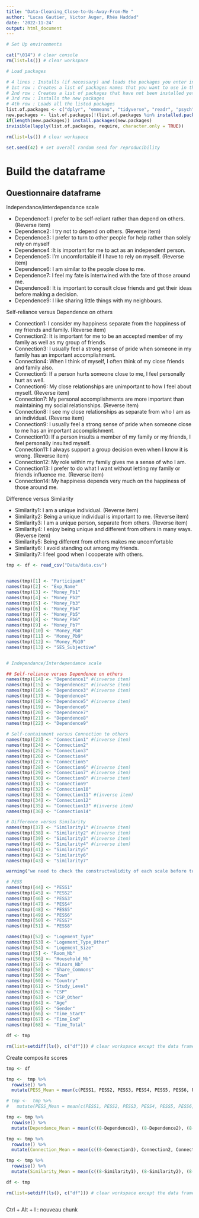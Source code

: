 ```yaml
---
title: "Data-Cleaning_Close-to-Us-Away-From-Me "
author: "Lucas Gautier, Victor Auger, Rhéa Haddad"
date: '2022-11-24'
output: html_document
---
```



```r

# Set Up environments

cat("\014") # clear console
rm(list=ls()) # clear workspace

# Load packages

# 4 lines : Installs (if necessary) and loads the packages you enter in the 1st row
# 1st row : Creates a list of packages names that you want to use in the script (there is virtually no limit in how much package you can put here)
# 2nd row : Creates a list of packages that have not been installed yet (new packages)
# 3rd row : Installs the new packages
# 4th row : Loads all the listed packages
list.of.packages <- c("dplyr", "emmeans", "tidyverse", "readr", "psych", "lmerTest")
new.packages <- list.of.packages[!(list.of.packages %in% installed.packages()[,"Package"])]
if(length(new.packages)) install.packages(new.packages)
invisible(lapply(list.of.packages, require, character.only = TRUE))

rm(list=ls()) # clear workspace

set.seed(42) # set overall random seed for reproducibility
```

# Build the dataframe

## Questionnaire dataframe

Independance/interdependance scale

- Dependence1: I prefer to be self-reliant rather than depend on others.(Reverse item)
- Dependence2: I try not to depend on others. (Reverse item)
- Dependence3: I prefer to turn to other people for help rather than solely rely on myself 
- Dependence4 :It is important for me to act as an independent person. 
- Dependence5: I’m uncomfortable if I have to rely on myself. (Reverse item)
- Dependence6: I am similar to the people close to me.
- Dependence7: I feel my fate is intertwined with the fate of those around me. 
- Dependence8: It is important to consult close friends and get their ideas before making a decision. 
- Dependence9: I like sharing little things with my neighbours.


Self-reliance versus Dependence on others

- Connection1: I consider my happiness separate from the happiness of my friends and family. (Reverse item)
- Connection2: It is important for me to be an accepted member of my family as well as my group of friends.
- Connection3: I usually feel a strong sense of pride when someone in my family has an important accomplishment.
- Connection4: When I think of myself, I often think of my close friends and family also.
- Connection5: If a person hurts someone close to me, I feel personally hurt as well.
- Connection6: My close relationships are unimportant to how I feel about myself. (Reverse item)
- Connection7: My personal accomplishments are more important than maintaining my social relationships. (Reverse item)
- Connection8: I see my close relationships as separate from who I am as an individual. (Reverse item)
- Connection9: I usually feel a strong sense of pride when someone close to me has an important accomplishment.
- Connection10: If a person insults a member of my family or my friends, I feel personally insulted myself.
- Connection11: I always support a group decision even when I know it is wrong. (Reverse item)
- Connection12: My role within my family gives me a sense of who I am. 
- Connection13: I prefer to do what I want without letting my family or friends influence me. (Reverse item)
- Connection14: My happiness depends very much on the happiness of those around me. 


Difference versus Similarity

- Similarity1: I am a unique individual. (Reverse item)
- Similarity2: Being a unique individual is important to me. (Reverse item)
- Similarity3: I am a unique person, separate from others. (Reverse item)
- Similarity4: I enjoy being unique and different from others in many ways. (Reverse item)
- Similarity5: Being different from others makes me uncomfortable
- Similarity6: I avoid standing out among my friends.
- Similarity7: I feel good when I cooperate with others. 


```r
tmp <- df <- read_csv("Data/data.csv")


names(tmp)[1] <- "Participant"
names(tmp)[2] <- "Exp_Name"
names(tmp)[3] <- "Money_Pb1"
names(tmp)[4] <- "Money_Pb2"
names(tmp)[5] <- "Money_Pb3"
names(tmp)[6] <- "Money_Pb4"
names(tmp)[7] <- "Money_Pb5"
names(tmp)[8] <- "Money_Pb6"
names(tmp)[9] <- "Money_Pb7"
names(tmp)[10] <- "Money_Pb8"
names(tmp)[11] <- "Money_Pb9"
names(tmp)[12] <- "Money_Pb10"
names(tmp)[13] <- "SES_Subjective"


# Independance/Interdependance scale

## Self-reliance versus Dependence on others
names(tmp)[14] <- "Dependence1" #(inverse item)
names(tmp)[15] <- "Dependence2" #(inverse item)
names(tmp)[16] <- "Dependence3" #(inverse item)
names(tmp)[17] <- "Dependence4" 
names(tmp)[18] <- "Dependence5" #(inverse item)
names(tmp)[19] <- "Dependence6" 
names(tmp)[20] <- "Dependence7" 
names(tmp)[21] <- "Dependence8" 
names(tmp)[22] <- "Dependence9" 

# Self-containment versus Connection to others
names(tmp)[23] <- "Connection1" #(inverse item)
names(tmp)[24] <- "Connection2" 
names(tmp)[25] <- "Connection3"
names(tmp)[26] <- "Connection4" 
names(tmp)[27] <- "Connection5"
names(tmp)[28] <- "Connection6" #(inverse item)
names(tmp)[29] <- "Connection7" #(inverse item)
names(tmp)[30] <- "Connection8" #(inverse item)
names(tmp)[31] <- "Connection9" 
names(tmp)[32] <- "Connection10"
names(tmp)[33] <- "Connection11" #(inverse item)
names(tmp)[34] <- "Connection12" 
names(tmp)[35] <- "Connection13" #(inverse item)
names(tmp)[36] <- "Connection14"

# Difference versus Similarity
names(tmp)[37] <- "Similarity1" #(inverse item)
names(tmp)[38] <- "Similarity2" #(inverse item)
names(tmp)[39] <- "Similarity3" #(inverse item)
names(tmp)[40] <- "Similarity4" #(inverse item)
names(tmp)[41] <- "Similarity5" 
names(tmp)[42] <- "Similarity6" 
names(tmp)[43] <- "Similarity7" 

warning("we need to check the constructvalidity of each scale before to build a mean composite score for each dimension of the interdependance/independance scale")

# PESS
names(tmp)[44] <- "PESS1"
names(tmp)[45] <- "PESS2" 
names(tmp)[46] <- "PESS3" 
names(tmp)[47] <- "PESS4" 
names(tmp)[48] <- "PESS5" 
names(tmp)[49] <- "PESS6" 
names(tmp)[50] <- "PESS7" 
names(tmp)[51] <- "PESS8" 

names(tmp)[52] <- "Logement_Type"
names(tmp)[53] <- "Logement_Type_Other" 
names(tmp)[54] <- "Logement_Size" 
names(tmp)[5] <- "Room_Nb" 
names(tmp)[56] <- "Household_Nb" 
names(tmp)[57] <- "Minors_Nb" 
names(tmp)[58] <- "Share_Commons" 
names(tmp)[59] <- "Town" 
names(tmp)[60] <- "Country" 
names(tmp)[61] <- "Study_Level" 
names(tmp)[62] <- "CSP" 
names(tmp)[63] <- "CSP_Other" 
names(tmp)[64] <- "Age" 
names(tmp)[65] <- "Gender" 
names(tmp)[66] <- "Time_Start" 
names(tmp)[67] <- "Time_End" 
names(tmp)[68] <- "Time_Total" 

df <- tmp

rm(list=setdiff(ls(), c("df"))) # clear workspace except the data frame

```

Create composite scores

```r
tmp <- df

tmp <-  tmp %>% 
  rowwise() %>%
  mutate(PESS_Mean = mean(c(PESS1, PESS2, PESS3, PESS4, PESS5, PESS6, PESS7, PESS8)))

# tmp <-  tmp %>% 
#   mutate(PESS_Mean = mean(c(PESS1, PESS2, PESS3, PESS4, PESS5, PESS6, PESS7, PESS8)))

tmp <- tmp %>% 
  rowwise() %>%
  mutate(Dependance_Mean = mean(c((8-Dependence1), (8-Dependence2), (8-Dependence3), Dependence4, (8-Dependence5), Dependence6, Dependence7, Dependence8, Dependence9)))

tmp <- tmp %>% 
  rowwise() %>%
  mutate(Connection_Mean = mean(c((8-Connection1), Connection2, Connection3, Connection4, Connection5, (8-Connection6), (8-Connection7), (8-Connection8), Connection9, Connection10, (8-Connection11), Connection12, (8-Connection13), Connection14)))

tmp <- tmp %>% 
  rowwise() %>%
  mutate(Similarity_Mean = mean(c((8-Similarity1), (8-Similarity2), (8-Similarity3), (8-Similarity4), Similarity5, Similarity6, Similarity7)))

df <- tmp

rm(list=setdiff(ls(), c("df"))) # clear workspace except the data frame

```


```r

```

Ctrl + Alt + I : nouveau chunk
